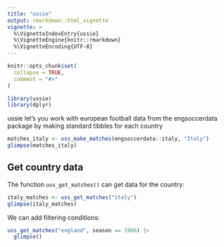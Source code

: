 ```yaml
---
title: "ussie"
output: rmarkdown::html_vignette
vignette: >
  %\VignetteIndexEntry{ussie}
  %\VignetteEngine{knitr::rmarkdown}
  %\VignetteEncoding{UTF-8}
---
```


```r
knitr::opts_chunk$set(
  collapse = TRUE,
  comment = "#>"
)
```

```r
library(ussie)
library(dplyr)
```

ussie let's you work with european football data from the engsoccerdata package by making standard tibbles for each country

```r
matches_italy <- uss_make_matches(engsoccerdata::italy, "Italy")
glimpse(matches_italy)
```

## Get country data

The function `uss_get_matches()` can get data for the country:

```r
italy_matches <- uss_get_matches("italy")
glimpse(italy_matches)
```

We can add filtering conditions:

```r
uss_get_matches("england", season == 1966) |>
  glimpse()
```
